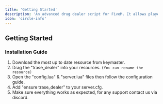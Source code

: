 ```yaml
---
title: 'Getting Started'
description: 'An advanced drug dealer script for FiveM. It allows players to sell drugs or other illegal items. Create ranks with exclusive perks, enhancing the gameplay experience. Connect whitelisted discord roles to give supporters exclusive modifications such as increased sell percentages. Our script support both ESX and QBCore, our script is also very easy to install.'
icon: 'circle-info'
---
```


## Getting Started

### Installation Guide

1. Download the most up to date resource from keymaster.
2. Drag the "trase_dealer" into your resources. `(You can rename the resource)`
3. Open the "config.lua" & "server.lua" files then follow the configuration guide.
4. Add "ensure trase_dealer" to your server.cfg.
5. Make sure everything works as expected, for any support contact us via discord.


